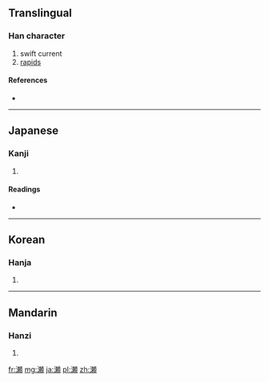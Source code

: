 {{also|瀨}}
==Translingual==

===Han character===
{{Han char|rn=85|rad=水|as=16|sn=19|four=|canj=水木中金 (EDLC), X水木中金 (XEDLC)|ids=⿰[[氵]][[頼]]}}

# swift current
# [[rapids]]

====References====
* {{Han ref|kx=0660.271|dkj=18672|hdz=31782.040|uh=702C|ud=28716}}

----

==Japanese==

===Kanji===
{{ja-kanji|grade=c|rs=水16}}

# {{defn|lang=ja|sort=水16}}

====Readings====
* {{ja-readings|on=[[らい]] (rai)|kun=[[せ]] (se)}}

----

==Korean==

===Hanja===
{{ko-hanja|hangeul=뢰>뇌|eumhun=|rv=roe>noe|mr=roe>noe|y=loy>noy}}

# {{defn|lang=ko|sort=水16}}

----

==Mandarin==

===Hanzi===
{{cmn-hanzi|pin=[[lài]] ([[lai4]])|wg=lai<sup>4</sup>}}

# {{defn|lang=cmn|sort=水16}}

[[fr:瀬]]
[[mg:瀬]]
[[ja:瀬]]
[[pl:瀬]]
[[zh:瀬]]